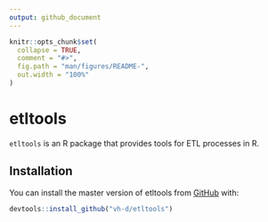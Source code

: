 ```yaml
---
output: github_document
---
```


<!-- README.md is generated from README.Rmd. Please edit that file -->

```r
knitr::opts_chunk$set(
  collapse = TRUE,
  comment = "#>",
  fig.path = "man/figures/README-",
  out.width = "100%"
)
```
# etltools

`etltools` is an R package that provides tools for ETL processes in R.

## Installation

You can install the master version of etltools from [GitHub](https://github.com/vh-d/etltools) with:

``` r
devtools::install_github("vh-d/etltools")
```
